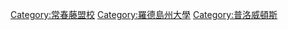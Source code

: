 {{catmore}}
{{Commons cat|Brown University}}

{{DEFAULTSORT:Brown University}}
[[Category:常春藤盟校|Category:常春藤盟校]]
[[Category:羅德島州大學|Category:羅德島州大學]]
[[Category:普洛威頓斯|Category:普洛威頓斯]]